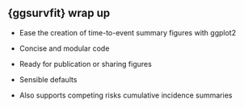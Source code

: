 ## {ggsurvfit} wrap up

* Ease the creation of time-to-event summary figures with ggplot2

* Concise and modular code

* Ready for publication or sharing figures

* Sensible defaults

* Also supports competing risks cumulative incidence summaries
